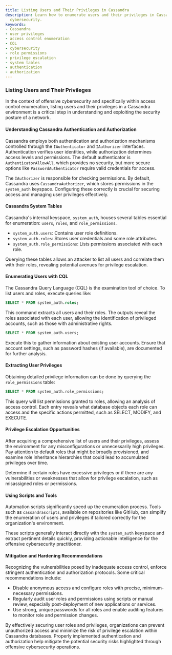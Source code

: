 ```yaml
---
title: Listing Users and Their Privileges in Cassandra
description: Learn how to enumerate users and their privileges in Cassandra for enhanced
  cybersecurity.
keywords:
- Cassandra
- user privileges
- access control enumeration
- CQL
- cybersecurity
- role permissions
- privilege escalation
- system tables
- authentication
- authorization
---
```


### Listing Users and Their Privileges

In the context of offensive cybersecurity and specifically within access control enumeration, listing users and their privileges in a Cassandra environment is a critical step in understanding and exploiting the security posture of a network.

#### Understanding Cassandra Authentication and Authorization

Cassandra employs both authentication and authorization mechanisms controlled through the `IAuthenticator` and `IAuthorizer` interfaces. Authentication verifies user identities, while authorization determines access levels and permissions. The default authenticator is `AuthenticatorAllowAll`, which provides no security, but more secure options like `PasswordAuthenticator` require valid credentials for access.

The `IAuthorizer` is responsible for checking permissions. By default, Cassandra uses `CassandraAuthorizer`, which stores permissions in the `system_auth` keyspace. Configuring these correctly is crucial for securing access and managing user privileges effectively.

#### Cassandra System Tables

Cassandra's internal keyspace, `system_auth`, houses several tables essential for enumeration: `users`, `roles`, and `role_permissions`. 

- `system_auth.users`: Contains user role definitions.
- `system_auth.roles`: Stores user credentials and some role attributes.
- `system_auth.role_permissions`: Lists permissions associated with each role.

Querying these tables allows an attacker to list all users and correlate them with their roles, revealing potential avenues for privilege escalation.

#### Enumerating Users with CQL

The Cassandra Query Language (CQL) is the examination tool of choice. To list users and roles, execute queries like:

```sql
SELECT * FROM system_auth.roles;
```

This command extracts all users and their roles. The outputs reveal the roles associated with each user, allowing the identification of privileged accounts, such as those with administrative rights.

```sql
SELECT * FROM system_auth.users;
```

Execute this to gather information about existing user accounts. Ensure that account settings, such as password hashes (if available), are documented for further analysis.

#### Extracting User Privileges

Obtaining detailed privilege information can be done by querying the `role_permissions` table:

```sql
SELECT * FROM system_auth.role_permissions;
```

This query will list permissions granted to roles, allowing an analysis of access control. Each entry reveals what database objects each role can access and the specific actions permitted, such as SELECT, MODIFY, and EXECUTE.

#### Privilege Escalation Opportunities

After acquiring a comprehensive list of users and their privileges, assess the environment for any misconfigurations or unnecessarily high privileges. Pay attention to default roles that might be broadly provisioned, and examine role inheritance hierarchies that could lead to accumulated privileges over time.

Determine if certain roles have excessive privileges or if there are any vulnerabilities or weaknesses that allow for privilege escalation, such as misassigned roles or permissions.

#### Using Scripts and Tools

Automation scripts significantly speed up the enumeration process. Tools such as `cassandrascripts`, available on repositories like GitHub, can simplify the enumeration of users and privileges if tailored correctly for the organization's environment.

These scripts generally interact directly with the `system_auth` keyspace and extract pertinent details quickly, providing actionable intelligence for the offensive cybersecurity practitioner.

#### Mitigation and Hardening Recommendations

Recognizing the vulnerabilities posed by inadequate access control, enforce stringent authentication and authorization protocols. Some critical recommendations include:

- Disable anonymous access and configure roles with precise, minimum-necessary permissions.
- Regularly audit user roles and permissions using scripts or manual review, especially post-deployment of new applications or services.
- Use strong, unique passwords for all roles and enable auditing features to monitor role and permission changes.
  
By effectively securing user roles and privileges, organizations can prevent unauthorized access and minimize the risk of privilege escalation within Cassandra databases. Properly implemented authentication and authorization help mitigate the potential security risks highlighted through offensive cybersecurity operations.